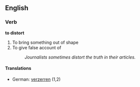 ==English==

===Verb===
'''to distort'''
#To bring something out of shape
#To give false account of
#:''Journalists sometimes distort the truth in their articles.''

====Translations====
*German: [[verzerren]] (1,2)